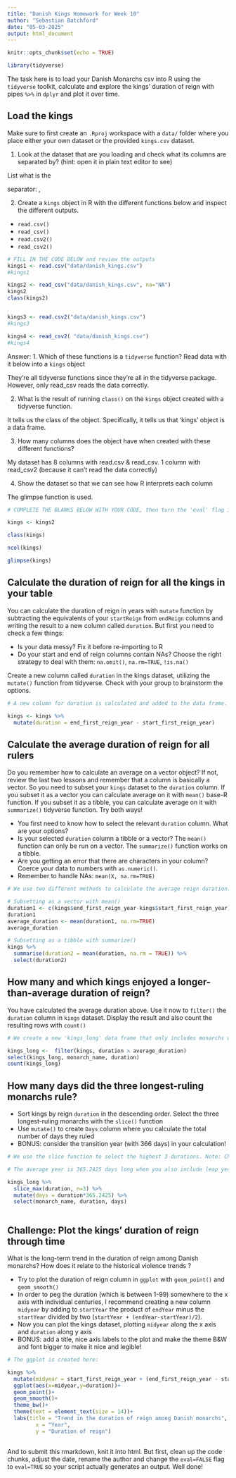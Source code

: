 ---
title: "Danish Kings Homework for Week 10"
author: "Sebastian Batchford"
date: "05-03-2025"
output: html_document
---

```{r setup, include=FALSE}
knitr::opts_chunk$set(echo = TRUE)
```


```{r library, echo=FALSE}
library(tidyverse)
```



The task here is to load your Danish Monarchs csv into R using the `tidyverse` toolkit, calculate and explore the kings' duration of reign with pipes `%>%` in `dplyr` and plot it over time.

## Load the kings

Make sure to first create an  `.Rproj` workspace with a `data/` folder where you place either your own dataset or the provided `kings.csv` dataset. 

1. Look at the dataset that are you loading and check what its columns are separated by? (hint: open it in plain text editor to see)

List what is the

separator:  ,  

2. Create a `kings` object in R with the different functions below and inspect the different outputs.
-  `read.csv()`
-  `read_csv()`
-  `read.csv2()` 
-  `read_csv2()`
```{r eval=TRUE}
# FILL IN THE CODE BELOW and review the outputs
kings1 <- read.csv("data/danish_kings.csv")
#kings1

kings2 <- read_csv("data/danish_kings.csv", na="NA")
kings2
class(kings2)


kings3 <- read.csv2("data/danish_kings.csv")
#kings3

kings4 <- read_csv2( "data/danish_kings.csv")
#kings4

```

Answer: 
1. Which of these functions is a `tidyverse` function? Read data with it below into a `kings` object

They're all tidyverse functions since they're all in the tidyverse package. However, only read_csv reads the data correctly.



2. What is the result of running `class()` on the `kings` object created with a tidyverse function.

It tells us the class of the object. Specifically, it tells us that 'kings' object is a data frame.



3. How many columns does the object have when created with these different functions?

My dataset has 8 columns with read.csv & read_csv. 1 column with read_csv2 (because it can't read the data correctly)



4. Show the dataset so that we can see how R interprets each column

The glimpse function is used.



```{r eval = TRUE}
# COMPLETE THE BLANKS BELOW WITH YOUR CODE, then turn the 'eval' flag in this chunk to TRUE.

kings <- kings2

class(kings)

ncol(kings)

glimpse(kings)


```


## Calculate the duration of reign for all the kings in your table
You can calculate the duration of reign in years with `mutate` function by subtracting the equivalents of your `startReign` from `endReign` columns and writing the result to a new column called `duration`. But first you need to check a few things:

* Is your data messy? Fix it before re-importing to R
* Do your start and end of reign columns contain NAs? Choose the right strategy to deal with them: `na.omit()`, `na.rm=TRUE`, `!is.na()`


Create a new column called  `duration` in the kings dataset, utilizing the `mutate()` function from tidyverse. Check with your group to brainstorm the options.

```{r}

# A new column for duration is calculated and added to the data frame.

kings <- kings %>% 
  mutate(duration = end_first_reign_year - start_first_reign_year)


```

## Calculate the average duration of reign for all rulers
Do you remember how to calculate an average on a vector object? If not, review the last two lessons and remember that a column is basically a vector. So you need to subset your `kings` dataset to the `duration` column. If you subset it as a vector you can calculate average on it with `mean()` base-R function. If you subset it as a tibble, you can calculate average on it with `summarize()` tidyverse function. Try both ways!

* You first need to know how to select the relevant `duration` column. What are your options?
* Is your selected `duration` column a tibble or a vector? The `mean()` function can only be run on a vector. The `summarize()` function works on a tibble.
* Are you getting an error that there are characters in your column? Coerce your data to numbers with `as.numeric()`.
* Remember to handle NAs: `mean(X, na.rm=TRUE)`


```{r}

# We use two different methods to calculate the average reign duration:

# Subsetting as a vector with mean()
duration1 <- c(kings$end_first_reign_year-kings$start_first_reign_year)
duration1
average_duration <- mean(duration1, na.rm=TRUE)
average_duration

# Subsetting as a tibble with summarize()
kings %>% 
  summarise(duration2 = mean(duration, na.rm = TRUE)) %>% 
  select(duration2)


```

## How many and which kings enjoyed a longer-than-average duration of reign?

You have calculated the average duration above. Use it now to `filter()` the `duration` column in  `kings` dataset. Display the result and also count the resulting rows with `count()`

```{r}

# We create a new 'kings_long' data frame that only includes monarchs with above average reign durations. The count function tells us how many of these there are.

kings_long <-  filter(kings, duration > average_duration)
select(kings_long, monarch_name, duration)
count(kings_long)

```


## How many days did the three longest-ruling monarchs rule? 

* Sort kings by reign `duration` in the descending order. Select the three longest-ruling monarchs with the `slice()` function
* Use `mutate()` to create `Days` column where you calculate the total number of days they ruled
* BONUS: consider the transition year (with 366 days) in your calculation!

```{r}

# We use the slice function to select the highest 3 durations. Note: Christian 9. and Erik af Pommern ruled for the same amount of years, so they're both in third.

# The average year is 365.2425 days long when you also include leap years. (which is what I think Adela is talking about.) 

kings_long %>% 
  slice_max(duration, n=3) %>%
  mutate(days = duration*365.2425) %>% 
  select(monarch_name, duration, days)
  


```


## Challenge: Plot the kings' duration of reign through time

What is the long-term trend in the duration of reign among Danish monarchs? How does it relate to the historical violence trends ? 

* Try to plot the duration of reign column in `ggplot` with `geom_point()` and  `geom_smooth()`
* In order to peg the duration (which is between 1-99) somewhere to the x axis with individual centuries, I recommend creating a new column `midyear` by adding to `startYear` the product of `endYear` minus the `startYear` divided by two (`startYear + (endYear-startYear)/2`).
* Now you can plot the kings dataset, plotting `midyear` along the x axis and `duration` along y axis
* BONUS: add a title, nice axis labels to the plot and make the theme B&W and font bigger to make it nice and legible!

```{r}

# The ggplot is created here:

kings %>%
  mutate(midyear = start_first_reign_year + (end_first_reign_year - start_first_reign_year)/2) %>% 
  ggplot(aes(x=midyear,y=duration))+
  geom_point()+
  geom_smooth()+
  theme_bw()+
  theme(text = element_text(size = 14))+
  labs(title = "Trend in the duration of reign among Danish monarchs",
         x = "Year",
         y = "Duration of reign")
  


```

And to submit this rmarkdown, knit it into html. But first, clean up the code chunks, adjust the date, rename the author and change the `eval=FALSE` flag to `eval=TRUE` so your script actually generates an output.
Well done!


